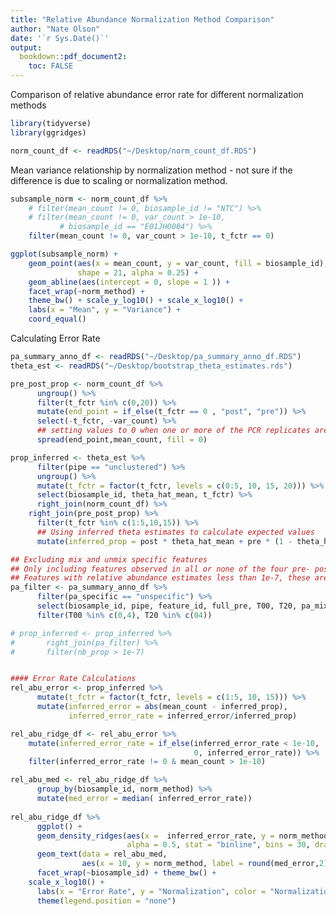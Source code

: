 ```yaml
---
title: "Relative Abundance Normalization Method Comparison"
author: "Nate Olson"
date: '`r Sys.Date()`'
output:
  bookdown::pdf_document2: 
    toc: FALSE
---
```


Comparison of relative abundance error rate for different normalization methods 
```r
library(tidyverse)
library(ggridges)
```

```r
norm_count_df <- readRDS("~/Desktop/norm_count_df.RDS")
```

Mean variance relationship by normalization method - not sure if the difference is due to scaling or normalization method. 

```r
subsample_norm <- norm_count_df %>% 
    # filter(mean_count != 0, biosample_id != "NTC") %>% 
    # filter(mean_count != 0, var_count > 1e-10, 
           # biosample_id == "E01JH0004") %>%
    filter(mean_count != 0, var_count > 1e-10, t_fctr == 0)

ggplot(subsample_norm) + 
    geom_point(aes(x = mean_count, y = var_count, fill = biosample_id), 
               shape = 21, alpha = 0.25) + 
    geom_abline(aes(intercept = 0, slope = 1 )) + 
    facet_wrap(~norm_method) + 
    theme_bw() + scale_y_log10() + scale_x_log10() + 
    labs(x = "Mean", y = "Variance") + 
    coord_equal()
```


Calculating Error Rate
```r
pa_summary_anno_df <- readRDS("~/Desktop/pa_summary_anno_df.RDS")
theta_est <- readRDS("~/Desktop/bootstrap_theta_estimates.rds")

pre_post_prop <- norm_count_df %>% 
      ungroup() %>% 
      filter(t_fctr %in% c(0,20)) %>% 
      mutate(end_point = if_else(t_fctr == 0 , "post", "pre")) %>% 
      select(-t_fctr, -var_count) %>% 
      ## setting values to 0 when one or more of the PCR replicates are 0 for titration end-points
      spread(end_point,mean_count, fill = 0)

prop_inferred <- theta_est %>% 
      filter(pipe == "unclustered") %>% 
      ungroup() %>%
      mutate(t_fctr = factor(t_fctr, levels = c(0:5, 10, 15, 20))) %>% 
      select(biosample_id, theta_hat_mean, t_fctr) %>% 
      right_join(norm_count_df) %>% 
    right_join(pre_post_prop) %>% 
      filter(t_fctr %in% c(1:5,10,15)) %>% 
      ## Using inferred theta estimates to calculate expected values
      mutate(inferred_prop = post * theta_hat_mean + pre * (1 - theta_hat_mean))

## Excluding mix and unmix specific features
## Only including features observed in all or none of the four pre- post- PCR replicates
## Features with relative abundance estimates less than 1e-7, these are features that we would not expect to consistently observe in a PCR replicate for the given sequencing depth
pa_filter <- pa_summary_anno_df %>% 
      filter(pa_specific == "unspecific") %>% 
      select(biosample_id, pipe, feature_id, full_pre, T00, T20, pa_mixed) %>% 
      filter(T00 %in% c(0,4), T20 %in% c(04))

# prop_inferred <- prop_inferred %>% 
#       right_join(pa_filter) %>% 
#       filter(nb_prop > 1e-7)


#### Error Rate Calculations
rel_abu_error <- prop_inferred %>% 
      mutate(t_fctr = factor(t_fctr, levels = c(1:5, 10, 15))) %>% 
      mutate(inferred_error = abs(mean_count - inferred_prop),
             inferred_error_rate = inferred_error/inferred_prop) 
```


```r
rel_abu_ridge_df <- rel_abu_error %>% 
    mutate(inferred_error_rate = if_else(inferred_error_rate < 1e-10, 
                                         0, inferred_error_rate)) %>% 
    filter(inferred_error_rate != 0 & mean_count > 1e-10) 

rel_abu_med <- rel_abu_ridge_df %>% 
      group_by(biosample_id, norm_method) %>% 
      mutate(med_error = median( inferred_error_rate))
    
rel_abu_ridge_df %>% 
      ggplot() + 
      geom_density_ridges(aes(x =  inferred_error_rate, y = norm_method, color = norm_method), 
                          alpha = 0.5, stat = "binline", bins = 30, draw_baseline = FALSE)  + 
      geom_text(data = rel_abu_med, 
                aes(x = 10, y = norm_method, label = round(med_error,2))) + 
      facet_wrap(~biosample_id) + theme_bw() + 
    scale_x_log10() +
      labs(x = "Error Rate", y = "Normalization", color = "Normalization") +
      theme(legend.position = "none")
```

